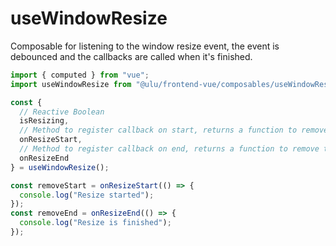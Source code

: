 # useWindowResize

Composable for listening to the window resize event, the event is debounced and the callbacks are called when it's finished.


```js
import { computed } from "vue";
import useWindowResize from "@ulu/frontend-vue/composables/useWindowResize.js;

const { 
  // Reactive Boolean
  isResizing, 
  // Method to register callback on start, returns a function to remove the listener
  onResizeStart, 
  // Method to register callback on end, returns a function to remove the listener
  onResizeEnd 
} = useWindowResize();

const removeStart = onResizeStart(() => {
  console.log("Resize started");
});
const removeEnd = onResizeEnd(() => {
  console.log("Resize is finished");
});
```